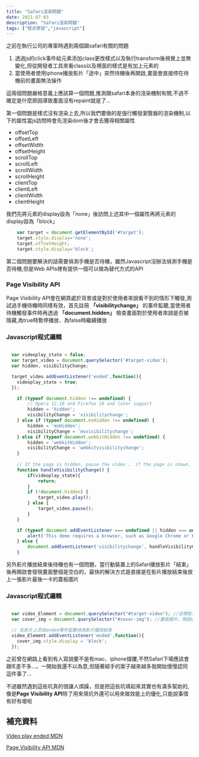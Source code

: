 ---
title: "Safari渲染問題"
date: 2021-07-03
description: "Safari渲染問題"
tags: ["程式學習","javascript"]
---

之前在執行公司的專案時遇到兩個跟safari有關的問題
1. 透過js的click事件給元素添加class更改樣式以及執行transform後視覺上並無變化,但從開發者工具來看class以及裡面的樣式是有加上元素的
2. 當使用者使用iphone播放影片「途中」突然待機後再開啟,畫面會直接停在待機前的畫面無法操作

這兩個問題嚴格意義上應該算一個問題,推測跟safari本身的渲染機制有關,不過不確定是什麼原因導致畫面沒有repaint就是了...

第一個問題是樣式沒有渲染上去,所以我們要做的是強行觸發瀏覽器的渲染機制,以下的屬性當js訪問時會先渲染dom後才會去獲得相關屬性

* offsetTop
* offsetLeft
* offsetWidth
* offsetHeight
* scrollTop
* scrollLeft
* scrollWidth
* scrollHeight
* clientTop
* clientLeft
* clientWidth
* clientHeight

我們先將元素的display設為「none」後訪問上述其中一個屬性再將元素的display設為「block」

```javascript
	var target = document.getElementById('#target');
	target.style.display='none';
	target.offsetHeight;
	target.style.display='block';
```

第二個問題要解決的話需要偵測手機是否待機，雖然Javascript沒辦法偵測手機是否待機,但是Web APIs裡有提供一個可以做為替代方式的API

### Page Visibility API

Page Visibility API會在網頁處於背景或是對於使用者來說看不到的情形下觸發,測試過手機待機時同樣有效，首先註冊 **「visibilitychange」** 的事件監聽,當使用者待機觸發事件時再透過 **「document.hidden」** 檢查畫面對於使用者來說是否被隱藏,為true時暫停播放、為false時繼續播放

### Javascript程式邏輯
```javascript

  var videoplay_state = false;
  var target_video = document.querySelector('#target-video');
  var hidden, visibilityChange;

  target_video.addEventListener('ended',function(){
    videoplay_state = true;
  });

	if (typeof document.hidden !== undefined) {
		// Opera 12.10 and Firefox 18 and later support
		hidden = 'hidden';
		visibilityChange = 'visibilitychange';
	} else if (typeof document.msHidden !== undefined) {
		hidden = 'msHidden';
		visibilityChange = 'msvisibilitychange';
	} else if (typeof document.webkitHidden !== undefined) {
		hidden = 'webkitHidden';
		visibilityChange = 'webkitvisibilitychange';
	}
  
	// If the page is hidden, pause the video 、 if the page is shown, play the video
	function handleVisibilityChange() {
		if(videoplay_state){
			return;
		}
		if (!document.hidden) {
			target_video.play();
		} else {
			target_video.pause();
		}
	}

	if (typeof document.addEventListener === undefined || hidden === undefined) {
		alert('This demo requires a browser, such as Google Chrome or Firefox, that supports the Page Visibility API.');
	} else {
		document.addEventListener('visibilitychange', handleVisibilityChange, false);
	}

```
另外影片播放結束後待機也有一個問題，當行動裝置上的Safari播放影片「結束」後再開啟會發現畫面整個是空白的，最快的解決方式是直接是在影片播放結束後放上一張影片最後一卡的蓋板圖片

### Javascript程式邏輯
```javascript

  var video_Element = document.querySelector("#target-video"); //目標影片
  var cover_img = document.querySelector("#cover-img"); //蓋版圖片，預設display為none

  // 在影片上添加ended事件監聽偵測影片播放結束
  video_Element.addEventListener('ended',function(){
    cover_img.style.display = 'block';
  });

```
之前曾在網路上看到有人寫說要不是有mac、iphone撐腰,不然Safari下場應該會跟IE差不多...，一開始我還不以為意,但隨著經手的案子越來越多我開始慢慢認同這件事了...

不過雖然遇到這些坑真的很讓人煩躁，但是把這些坑填起來其實也有滿多幫助的,像是**Page Visibility API**除了用來填坑外還可以用來做效能上的優化,只能說事情有好有壞啦

## 補充資料
[Video play ended MDN](https://developer.mozilla.org/en-US/docs/Web/API/HTMLMediaElement/ended_event)

[Page Visibility API MDN](https://developer.mozilla.org/en-US/docs/Web/API/Page_Visibility_API)